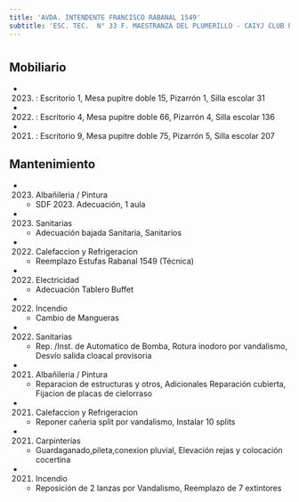 ```yaml
---
title: 'AVDA. INTENDENTE FRANCISCO RABANAL 1549'
subtitle: 'ESC. TEC.  N° 33 F. MAESTRANZA DEL PLUMERILLO - CAIYJ CLUB POMPEYA'
---
```


#


## Mobiliario

*  (2023) : Escritorio 1, Mesa pupitre doble 15, Pizarrón 1, Silla escolar 31 

*  (2022) : Escritorio 4, Mesa pupitre doble 66, Pizarrón 4, Silla escolar 136 

*  (2021) : Escritorio 9, Mesa pupitre doble 75, Pizarrón 5, Silla escolar 207 





## Mantenimiento

*  (2023) Albañileria / Pintura 
    + SDF 2023. Adecuación, 1 aula

*  (2023) Sanitarias 
    + Adecuación bajada Sanitaria, Sanitarios

*  (2022) Calefaccion y Refrigeracion 
    + Reemplazo Estufas Rabanal 1549 (Técnica)

*  (2022) Electricidad 
    + Adecuación Tablero Buffet

*  (2022) Incendio 
    + Cambio de Mangueras

*  (2022) Sanitarias 
    + Rep. /Inst. de Automatico de Bomba, Rotura inodoro por vandalismo, Desvío salida cloacal provisoria

*  (2021) Albañileria / Pintura 
    + Reparacion de estructuras y otros, Adicionales Reparación cubierta, Fijacion de placas de cielorraso

*  (2021) Calefaccion y Refrigeracion 
    + Reponer cañeria split por vandalismo, Instalar 10 splits

*  (2021) Carpinterías 
    + Guardaganado,pileta,conexion pluvial, Elevación rejas y colocación cocertina

*  (2021) Incendio 
    + Reposición de 2 lanzas por Vandalismo, Reemplazo de 7 extintores



